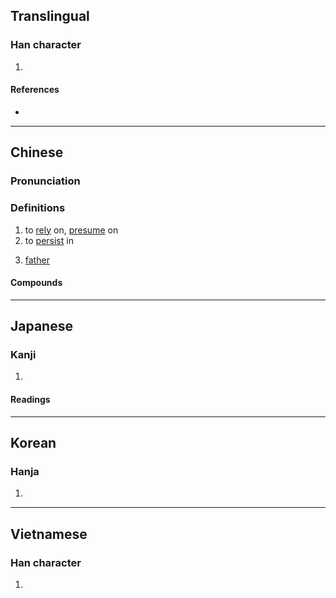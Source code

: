 {{character info/new}}
==Translingual==

===Han character===
{{Han char|rn=61|rad=心|as=05|sn=8|four=94060|canj=PJR|ids=⿰忄古}}

# 

====References====
* {{Han ref|kx=0380.220|dkj=10454|dj=0708.220|hdz=42283.090|uh=6019|ud=24601|bh=CC7C|bd=52348}}

----

==Chinese==
{{zh-forms}}

===Pronunciation===
{{zh-pron
|m=hù
|m-s=
|c=wu6
|c-t=
|g=
|h=pfs=
|j=
|md=hó
|mn=
|mn-t=
|w=
|x=
|mc=y
|oc=y
|cat=v,n
}}

===Definitions===
{{zh-hanzi}}

# to [[rely]] on, [[presume]] on
# to [[persist]] in
# {{lb|zh|classical}} [[father]]

====Compounds====
{{zh-der|依怙|失怙|怙亂|怙寵|怙恃|怙惡不悛|怙惡不改|怙終}}

----

==Japanese==

===Kanji===
{{ja-kanji|grade=|rs=心05}}

# {{defn|lang=ja|sort=心05}}

====Readings====
{{ja-readings
|goon=ご
|kanon=こ
|kun=たの-む
}}

----

==Korean==

===Hanja===
{{ko-hanja|hangeul=호}}

# {{defn|lang=ko|sort=心05}}

----

==Vietnamese==

===Han character===
{{vi-hantu|[[hộ]], [[hỗ]]|rs=心05}}

# {{defn|lang=vi|sort=心05}}